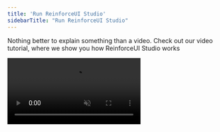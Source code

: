 ```yaml
---
title: 'Run ReinforceUI Studio'
sidebarTitle: "Run ReinforceUI Studio"
---
```


Nothing better to explain something than a video. Check out our video tutorial, where we show you how ReinforceUI Studio works

<Frame caption="ReinforceUI Studio Initial Tutorial ">
  <video
    controls
    autoPlay
    loop
    muted
    src="/images/initial_tutorial.mp4"
  />
</Frame>


## Run ReinforceUI Studio
Getting started with ReinforceUI Studio is simple and straightforward. After run `python main.py` Follow these easy steps:

1. Launch the Application: Upon opening the app, you’ll be greeted with a welcoming window to begin your journey.

2. Select Your RL Platform: Choose from popular Reinforcement Learning platforms like Gymnasium, DeepMind Control Suite (DMCS), or MuJoCo.

3. Choose Your Environment: Select the specific environment from a list of available options tailored to your chosen platform.

4. Pick Your Algorithm: Select the algorithm you want to use for training your model. Choose from a variety of popular algorithms like SAC, TD3, TQC and more.

5. Configure Training Parameters: Customize your training parameters or use the default settings to get started quickly.

6. Hit "Start" to begin the training process.

7. Visualize Progress: Watch real-time training and evaluation curves to track your model’s performance.

And that’s it! You’re ready to train your model.


<Warning>
    ReinforceUI Studio is designed primarily for continuous action space environments and algorithms.
    We now support discrete action space as well, including DQN. However, environments like MuJoCo and DeepMind Control Suite work only with continuous action spaces,
    so the number of available environments for discrete action space is limited.
    If you have suggestions for discrete action space environments, let us know—we’d be happy to include them in ReinforceUI Studio!
</Warning>
